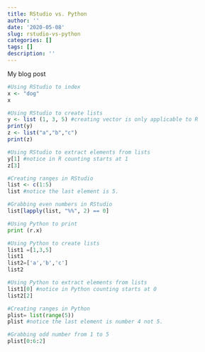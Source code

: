```yaml
---
title: RStudio vs. Python
author: ''
date: '2020-05-08'
slug: rstudio-vs-python
categories: []
tags: []
description: ''
---
```


My blog post

```R
#Using RStudio to index
x <- "dog"
x

#Using RStudio to create lists
y <- list (1, 3, 5) #creating vector is only applicable to R
print(y)
z <- list("a","b","c")
print(z)

#Using RStudio to extract elements from lists
y[1] #notice in R counting starts at 1
z[3]

#Creating ranges in RStudio
list <- c(1:5)
list #notice the last element is 5.

#Grabbing even numbers in RStudio
list[lapply(list, "%%", 2) == 0]

```

```python
#Using Python to print
print (r.x)

#Using Python to create lists
list1 =[1,3,5]
list1
list2=['a','b','c']
list2

#Using Python to extract elements from lists
list1[0] #notice in Python counting starts at 0 
list2[2]

#Creating ranges in Python
plist= list(range(5))
plist #notice the last element is number 4 not 5. 

#Grabbing odd number from 1 to 5
plist[0:6:2] 
````
